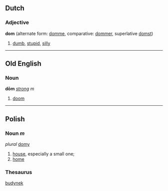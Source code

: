 ==Dutch==
===Adjective===
'''dom''' (alternate form: [[domme]], comparative: [[dommer]], superlative [[domst]])

# [[dumb]], [[stupid]], [[silly]]
----
==Old English==
===Noun===
'''dōm''' ''[[Wiktionary Appendix:Old English strong declension|strong]] m''

#[[doom]]
----
==Polish==
===Noun ''m''===
''plural'' [[domy]]
# [[house]], especially a small one;
# [[home]]

===Thesaurus===
[[budynek]]